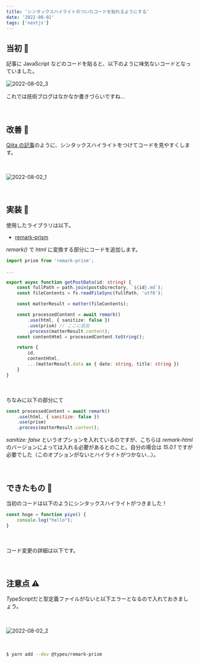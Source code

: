 ```yaml
---
title: 'シンタックスハイライトのついたコードを貼れるようにする'
date: '2022-08-02'
tags: ['nextjs']
---
```



## 当初 👶
記事に JavaScript などのコードを貼ると、以下のように味気ないコードとなっていました。

![2022-08-02_3](/images/posts/2022-08-02/2022-08-02_3.png)
　

これでは技術ブログはなかなか書きづらいですね...


　

## 改善 🔨
[Qiita の記事](https://qiita.com/motoooo_s/items/d7eb263352502458363d)のように、シンタックスハイライトをつけてコードを見やすくします。

　

![2022-08-02_1](/images/posts/2022-08-02/2022-08-02_1.png)

　
## 実装 🚜
使用したライブラリは以下。
- [remark-prism](https://www.npmjs.com/package/remark-prism)

*remark()* で *html* に変換する部分にコードを追加します。

```ts/src/lib/posts.ts
import prism from 'remark-prism';

...

export async function getPostData(id: string) {
    const fullPath = path.join(postsDirectory, `${id}.md`);
    const fileContents = fs.readFileSync(fullPath, 'utf8');

    const matterResult = matter(fileContents);

    const processedContent = await remark()
        .use(html, { sanitize: false })
        .use(prism) // ここに追加
        .process(matterResult.content);
    const contentHtml = processedContent.toString();

    return {
        id,
        contentHtml,
        ...(matterResult.data as { date: string, title: string })
    }
}
```

　

ちなみに以下の部分にて

```js
const processedContent = await remark()
    .use(html, { sanitize: false })
    .use(prism)
    .process(matterResult.content);
```

*sanitize: false* というオプションを入れているのですが、こちらは *remark-html* のバージョンによっては入れる必要があるとのこと。自分の場合は *15.0.1* ですが必要でした（このオプションがないとハイライトがつかない...）。

　
## できたもの 💮
当初のコードは以下のようにシンタックスハイライトがつきました！  
```javascript
const hoge = function piyo() {
    console.log("hello");
}
```

　

コード変更の詳細は以下です。

<LinkCard url="https://github.com/moto-sbt/nextjs-blog/pull/14/files" />
　

## 注意点 ⚠
*TypeScript*だと型定義ファイルがないと以下エラーとなるので入れておきましょう。  

　

![2022-08-02_2](/images/posts/2022-08-02/2022-08-02_2.png)

　

```bash
$ yarn add --dev @types/remark-prism
```